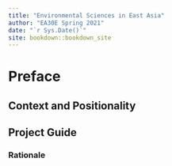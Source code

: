 ```yaml
--- 
title: "Environmental Sciences in East Asia"
author: "EA30E Spring 2021"
date: "`r Sys.Date()`"
site: bookdown::bookdown_site
---
```


# Preface

## Context and Positionality

## Project Guide

### Rationale


